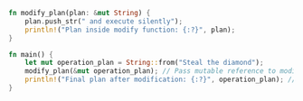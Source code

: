 ```rust
fn modify_plan(plan: &mut String) {
    plan.push_str(" and execute silently");
    println!("Plan inside modify function: {:?}", plan);
}

fn main() {
    let mut operation_plan = String::from("Steal the diamond");
    modify_plan(&mut operation_plan); // Pass mutable reference to modify
    println!("Final plan after modification: {:?}", operation_plan); // Reflects the changes made
}

```